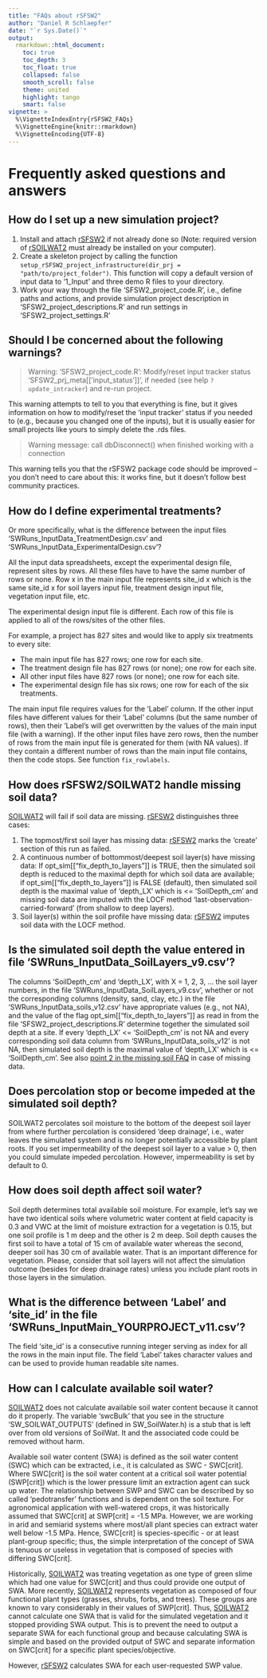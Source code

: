 ```yaml
---
title: "FAQs about rSFSW2"
author: "Daniel R Schlaepfer"
date: "`r Sys.Date()`"
output:
  rmarkdown::html_document:
    toc: true
    toc_depth: 3
    toc_float: true
    collapsed: false
    smooth_scroll: false
    theme: united
    highlight: tango
    smart: false
vignette: >
  %\VignetteIndexEntry{rSFSW2_FAQs}
  %\VignetteEngine{knitr::rmarkdown}
  %\VignetteEncoding{UTF-8}
---
```


# Frequently asked questions and answers


<a name="SetupProject"/></a>

## How do I set up a new simulation project?

1) Install and attach [rSFSW2][rSFSW2] if not already done so (Note: required
  version of [rSOILWAT2][rSOILWAT2] must already be installed on your computer).
2) Create a skeleton project by calling the function
  `setup_rSFSW2_project_infrastructure(dir_prj = "path/to/project_folder")`. This
  function will copy a default version of input data to '1_Input' and three
  demo R files to your directory.
3) Work your way through the file 'SFSW2_project_code.R', i.e., define paths and actions,
  and provide simulation project description in 'SFSW2_project_descriptions.R' and run
  settings in 'SFSW2_project_settings.R'


<a name="Warnings"/></a>

## Should I be concerned about the following warnings?

> Warning: 'SFSW2_project_code.R': Modify/reset input tracker status
> 'SFSW2_prj_meta[['input_status']]', if needed (see help `?update_intracker`) and
> re-run project.

This warning attempts to tell to you that everything is fine, but it gives information
on how to modify/reset the 'input tracker' status if you needed to (e.g., because you
changed one of the inputs), but it is usually easier for small projects like yours to
simply delete the .rds files.

> Warning message:
> call dbDisconnect() when finished working with a connection

This warning tells you that the rSFSW2 package code should be improved -- you don't need
to care about this: it works fine, but it doesn't follow best community practices.


<a name="Experimentals_vs_Treatments"/></a>

## How do I define experimental treatments?
Or more specifically, what is the difference between the input files
'SWRuns_InputData_TreatmentDesign.csv' and 'SWRuns_InputData_ExperimentalDesign.csv'?

All the input data spreadsheets, except the experimental design file, represent
sites by rows. All these files have to have the same number of rows or none. Row
x in the main input file represents site_id x which is the same site_id x for
soil layers input file, treatment design input file, vegetation input file, etc.

The experimental design input file is different. Each row of this file is
applied to all of the rows/sites of the other files.

For example, a project has 827 sites and would like to apply six treatments to every site:

- The main input file has 827 rows; one row for each site.
- The treatment design file has 827 rows (or none); one row for each site.
- All other input files have 827 rows (or none); one row for each site.
- The experimental design file has six rows; one row for each of the six treatments.

The main input file requires values for the 'Label' column. If the other input
files have different values for their 'Label' columns (but the same number of
rows), then their 'Label's will get overwritten by the values of the main
input file (with a warning). If the other input files have zero rows, then the
number of rows from the main input file is generated for them (with NA
values). If they contain a different number of rows than the main input file contains,
then the code stops. See function `fix_rowlabels`.


<a name="MissingSoils"/></a>

## How does rSFSW2/SOILWAT2 handle missing soil data?
[SOILWAT2][SOILWAT2] will fail if soil data are missing.
[rSFSW2][rSFSW2] distinguishes three cases:

1) The topmost/first soil layer has missing data: [rSFSW2][rSFSW2] marks the 'create'
  section of this run as failed.
2) A continuous number of bottommost/deepest soil layer(s) have missing data: If
  opt_sim[["fix_depth_to_layers"]] is TRUE, then the simulated soil depth is reduced to
  the maximal depth for which soil data are available; if opt_sim[["fix_depth_to_layers"]]
  is FALSE (default), then simulated soil depth is the maximal value of 'depth_LX'
  which is <= 'SoilDepth_cm' and missing soil data are imputed with the LOCF method
  'last-observation-carried-forward' (from shallow to deep layers).
3) Soil layer(s) within the soil profile have missing data: [rSFSW2][rSFSW2] imputes
  soil data with the LOCF method.


<a name="SimulatedSoilDepth"/></a>

## Is the simulated soil depth the value entered in file 'SWRuns_InputData_SoilLayers_v9.csv'?
The columns 'SoilDepth_cm' and 'depth_LX', with X = 1, 2, 3, ... the soil layer
numbers, in the file 'SWRuns_InputData_SoilLayers_v9.csv', whether or not the
corresponding columns (density, sand, clay, etc.) in the file
'SWRuns_InputData_soils_v12.csv' have appropriate values (e.g., not NA), and the
value of the flag opt_sim[["fix_depth_to_layers"]] as read in from the file
'SFSW2_project_descriptions.R' determine together the simulated soil depth at a
site. If every 'depth_LX' <= 'SoilDepth_cm' is not NA and every corresponding
soil data column from 'SWRuns_InputData_soils_v12' is not NA, then simulated
soil depth is the maximal value of 'depth_LX' which is <= 'SoilDepth_cm'. See also
[point 2 in the missing soil FAQ](#MissingSoils) in case of missing data.


<a name="PercolationAtSoilDepth"/></a>

## Does percolation stop or become impeded at the simulated soil depth?
SOILWAT2 percolates soil moisture to the bottom of the deepest soil layer from
where further percolation is considered 'deep drainage', i.e., water leaves the
simulated system and is no longer potentially accessible by plant roots. If you
set impermeability of the deepest soil layer to a value > 0, then you could
simulate impeded percolation. However, impermeability is set by default to 0.


<a name="SoilDepthEffects"/></a>

## How does soil depth affect soil water?
Soil depth determines total available soil moisture. For example, let's say
we have two identical soils where volumetric water content at field capacity is
0.3 and VWC at the limit of moisture extraction for a vegetation is 0.15, but
one soil profile is 1 m deep and the other is 2 m deep. Soil depth causes the
first soil to have a total of 15 cm of available water whereas the second,
deeper soil has 30 cm of available water. That is an important difference for
vegetation. Please, consider that soil layers will not affect the simulation outcome
(besides for deep drainage rates) unless you include plant roots in those layers in
the simulation.


<a name="Labels_vs_SiteID"/></a>

## What is the difference between 'Label' and 'site_id' in the file 'SWRuns_InputMain_YOURPROJECT_v11.csv'?
The field 'site_id' is a consecutive running integer serving as index for all the rows
in the main input file. The field 'Label' takes character values and can be used to
provide human readable site names.


<a name="SWA"/></a>

## How can I calculate available soil water?
[SOILWAT2][SOILWAT2] does not calculate available soil water content because it
cannot do it properly. The variable 'swcBulk' that you see in the structure
'SW_SOILWAT_OUTPUTS' (defined in SW_SoilWater.h) is a stub that is left over
from old versions of SoilWat. It and the associated code could be removed
without harm.

Available soil water content (SWA) is defined as the soil water content (SWC)
which can be extracted, i.e., it is calculated as SWC - SWC[crit]. Where
SWC[crit] is the soil water content at a critical soil water potential
(SWP[crit]) which is the lower pressure limit an extraction agent can suck up
water. The relationship between SWP and SWC can be described by so called
'pedotransfer' functions and is dependent on the soil texture. For agronomical
application with well-watered crops, it was historically assumed that SWC[crit]
at SWP[crit] = -1.5 MPa. However, we are working in arid and semiarid systems
where most/all plant species can extract water well below -1.5 MPa. Hence,
SWC[crit] is species-specific - or at least plant-group specific; thus, the
simple interpretation of the concept of SWA is tenuous or useless in vegetation
that is composed of species with differing SWC[crit].

Historically, [SOILWAT2][SOILWAT2] was treating vegetation as one type of green
slime which had one value for SWC[crit] and thus could provide one output of
SWA. More recently, [SOILWAT2][SOILWAT2] represents vegetation as composed of
four functional plant types (grasses, shrubs, forbs, and trees). These groups
are known to vary considerably in their values of SWP[crit]. Thus,
[SOILWAT2][SOILWAT2] cannot calculate one SWA that is valid for the simulated
vegetation and it stopped providing SWA output. This is to prevent the need to
output a separate SWA for each functional group and because calculating SWA is
simple and based on the provided output of SWC and separate information on
SWC[crit] for a specific plant species/objective.

However, [rSFSW2][rSFSW2] calculates SWA for each user-requested SWP value.


[rSFSW2]: https://github.com/Burke-Lauenroth-Lab/rSFSW2
[rSOILWAT2]: https://github.com/Burke-Lauenroth-Lab/rSOILWAT2
[SOILWAT2]: https://github.com/Burke-Lauenroth-Lab/SOILWAT2

